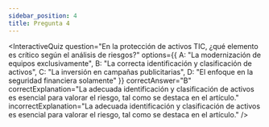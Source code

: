 ```yaml
---
sidebar_position: 4
title: Pregunta 4
---
```


<InteractiveQuiz 
  question="En la protección de activos TIC, ¿qué elemento es crítico según el análisis de riesgos?"
  options={{
    A: "La modernización de equipos exclusivamente",
    B: "La correcta identificación y clasificación de activos",
    C: "La inversión en campañas publicitarias",
    D: "El enfoque en la seguridad financiera solamente"
  }}
  correctAnswer="B"
  correctExplanation="La adecuada identificación y clasificación de activos es esencial para valorar el riesgo, tal como se destaca en el artículo."
  incorrectExplanation="La adecuada identificación y clasificación de activos es esencial para valorar el riesgo, tal como se destaca en el artículo."
/>
